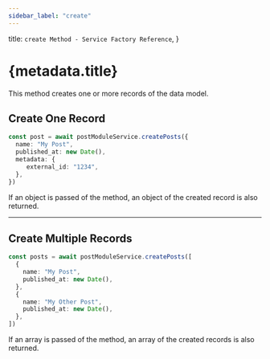 ```yaml
---
sidebar_label: "create"
---
```


  title: `create Method - Service Factory Reference`,
}

# {metadata.title}

This method creates one or more records of the data model.

## Create One Record

```ts
const post = await postModuleService.createPosts({
  name: "My Post",
  published_at: new Date(),
  metadata: {
     external_id: "1234",
  },
})
```

If an object is passed of the method, an object of the created record is also returned.

---

## Create Multiple Records

```ts
const posts = await postModuleService.createPosts([
  {
    name: "My Post",
    published_at: new Date(),
  },
  {
    name: "My Other Post",
    published_at: new Date(),
  },
])
```

If an array is passed of the method, an array of the created records is also returned.
